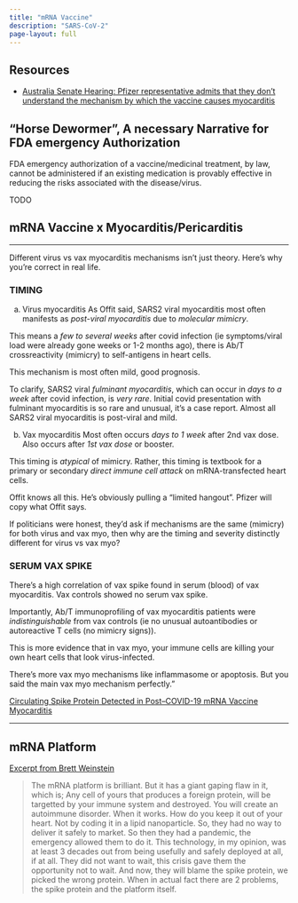 ```yaml
---
title: "mRNA Vaccine"
description: "SARS-CoV-2"
page-layout: full
---
```


## Resources

- [Australia Senate Hearing: Pfizer representative admits that they don't understand the mechanism by which the vaccine causes myocarditis](https://twitter.com/DrEliDavid/status/1687533886816067584?s=20)

## "Horse Dewormer", A necessary Narrative for FDA emergency Authorization

FDA emergency authorization of a vaccine/medicinal treatment, by law, cannot be administered if an existing medication is provably effective in reducing the risks associated with the disease/virus. 

TODO


## mRNA Vaccine x Myocarditis/Pericarditis

---

Different virus vs vax myocarditis mechanisms isn't just theory. Here's why you're correct in real life.

### TIMING
a. Virus myocarditis
As Offit said, SARS2 viral myocarditis most often manifests as *post-viral myocarditis* due to *molecular mimicry*.

This means a *few to several weeks* after covid infection (ie symptoms/viral load were already gone weeks or 1-2 months ago), there is Ab/T crossreactivity (mimicry) to self-antigens in heart cells.

This mechanism is most often mild, good prognosis.

To clarify, SARS2 viral *fulminant myocarditis*, which can occur in *days to a week* after covid infection, is *very rare*. Initial covid presentation with fulminant myocarditis is so rare and unusual, it's a case report. Almost all SARS2 viral myocarditis is post-viral and mild.

b. Vax myocarditis
Most often occurs *days to 1 week* after 2nd vax dose. Also occurs after *1st vax dose* or booster.

This timing is *atypical* of mimicry. Rather, this timing is textbook for a primary or secondary *direct immune cell attack* on mRNA-transfected heart cells.

Offit knows all this. He's obviously pulling a "limited hangout". Pfizer will copy what Offit says.

If politicians were honest, they'd ask if mechanisms are the same (mimicry) for both virus and vax myo, then why are the timing and severity distinctly different for virus vs vax myo?

### SERUM VAX SPIKE
There's a high correlation of vax spike found in serum (blood) of vax myocarditis. Vax controls showed no serum vax spike.

Importantly, Ab/T immunoprofiling of vax myocarditis patients were *indistinguishable* from vax controls (ie no unusual autoantibodies or autoreactive T cells (no mimicry signs)).

This is more evidence that in vax myo, your immune cells are killing your own heart cells that look virus-infected.

There's more vax myo mechanisms like inflammasome or apoptosis. But you said the main vax myo mechanism perfectly."

[Circulating Spike Protein Detected in Post–COVID-19 mRNA Vaccine Myocarditis](https://www.ahajournals.org/doi/10.1161/CIRCULATIONAHA.122.061025#:~:text=We%20discovered%20that%20individuals%20who,immune%20activation%20with%20cytokine%20release)

---

## mRNA Platform

[Excerpt from Brett Weinstein](https://twitter.com/RefugeOfSinner5/status/1688378353584046080?s=20)

> The mRNA platform is brilliant. But it has a giant gaping flaw in it, which is; Any cell of yours that produces a foreign protein, will be targetted by your immune system and destroyed. You will create an autoimmune disorder. When it works. How do you keep it out of your heart. Not by coding it in a lipid nanoparticle. So, they had no way to deliver it safely to market.  So then they had a pandemic, the emergency allowed them to do it. This technology, in my opinion, was at least 3 decades  out from being usefully and safely deployed at all, if at all. They did not want to wait,  this crisis gave them the opportunity not to wait. And now, they will blame the spike protein, we picked the wrong protein. When in actual fact there are 2 problems, the spike protein and the platform itself.